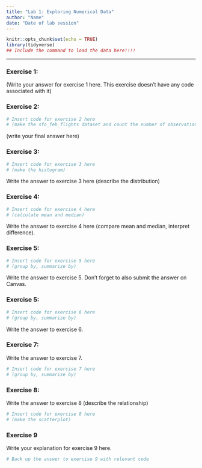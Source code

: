 ```yaml
---
title: "Lab 1: Exploring Numerical Data"
author: "Name"
date: "Date of lab session"
---
```


```r
knitr::opts_chunk$set(echo = TRUE)
library(tidyverse)
## Include the command to load the data here!!!!
```

* * *

### Exercise 1: 

(Write your answer for exercise 1 here. This exercise doesn't have any code associated with it) 

### Exercise 2: 

```r
# Insert code for exercise 2 here 
# (make the sfo_feb_flights dataset and count the number of observations)
```

(write your final answer here)

### Exercise 3: 


```r
# Insert code for exercise 3 here 
# (make the histogram) 
```

Write the answer to exercise 3 here (describe the distribution)

### Exercise 4: 

```r
# Insert code for exercise 4 here 
# (calculate mean and median)
```

Write the answer to exercise 4 here (compare mean and median, interpret difference). 


### Exercise 5:

```r
# Insert code for exercise 5 here 
# (group by, summarize by)
```

Write the answer to exercise 5. Don't forget to also submit the answer on Canvas.


### Exercise 5:


```r
# Insert code for exercise 6 here 
# (group by, summarize by)
```

Write the answer to exercise 6. 

### Exercise 7:

Write the answer to exercise 7.

```r
# Insert code for exercise 7 here 
# (group by, summarize by)
```


### Exercise 8:

Write the answer to exercise 8 (describe the relationship)

```r
# Insert code for exercise 8 here 
# (make the scatterplot)
```


### Exercise 9

Write your explanation for exercise 9 here. 

```r
# Back up the answer to exercise 9 with relevant code
```





